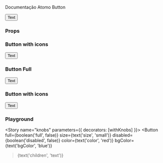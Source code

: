 

<Meta title="Atoms/Button" component={Button} />

Documentação Atomo Button

<Preview>
  <Story name="default">
    <Button>Text</Button>
  </Story>
</Preview>

### Props

<Props of={Button} />

### Button with icons

<Preview>
  <Story name="with icon">
    <Button>
      Text
      <FiX />
    </Button>
  </Story>
</Preview>

### Button Full

<Preview>
  <Story name="full">
    <Button full>Text</Button>
  </Story>
</Preview>

### Button with icons

<Preview>
  <Story name="color">
    <Button
      color={textColorSecondary}
      bgColor={backgroundColorSecondary}
    >
      Text
    </Button>
  </Story>
</Preview>

### Playground

<Story name="knobs" parameters={{ decorators: [withKnobs] }}>
  <Button
    full={boolean('full', false)}
    size={text('size', 'small')}
    disabled={boolean('disabled', false)}
    color={text('color', 'red')}
    bgColor={text('bgColor', 'blue')}
  >{text('children', 'text')}</Button>
</Story>